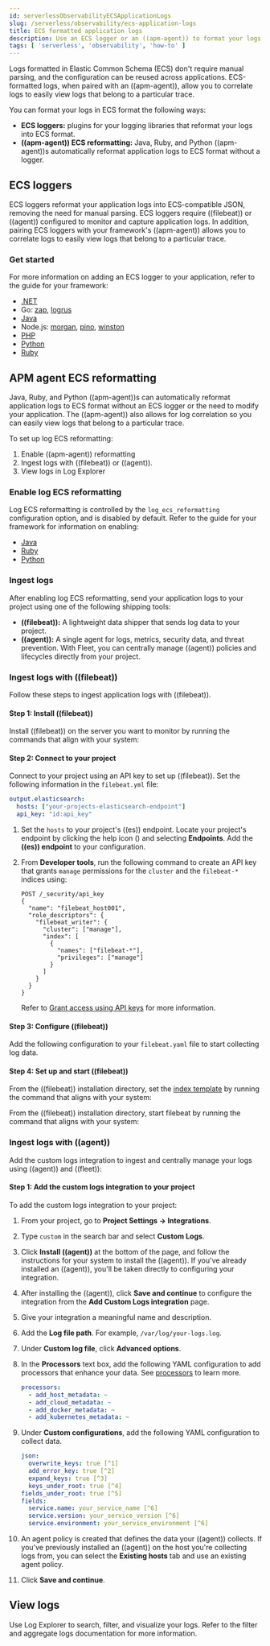 ```yaml
---
id: serverlessObservabilityECSApplicationLogs
slug: /serverless/observability/ecs-application-logs
title: ECS formatted application logs
description: Use an ECS logger or an ((apm-agent)) to format your logs in ECS format.
tags: [ 'serverless', 'observability', 'how-to' ]
---
```


<p><DocBadge template="technical preview" /></p>


<div id="ecs-logging-logs"></div>

Logs formatted in Elastic Common Schema (ECS) don't require manual parsing, and the configuration can be reused across applications. ECS-formatted logs, when paired with an ((apm-agent)), allow you to correlate logs to easily view logs that belong to a particular trace.

You can format your logs in ECS format the following ways:
* <DocLink id="serverlessObservabilityECSApplicationLogs" section="ecs-loggers">**ECS loggers:**</DocLink> plugins for your logging libraries that reformat your logs into ECS format.
* <DocLink id="serverlessObservabilityECSApplicationLogs" section="apm-agent-ecs-reformatting">**((apm-agent)) ECS reformatting:**</DocLink> Java, Ruby, and Python ((apm-agent))s automatically reformat application logs to ECS format without a logger.

## ECS loggers

ECS loggers reformat your application logs into ECS-compatible JSON, removing the need for manual parsing.
ECS loggers require ((filebeat)) or ((agent)) configured to monitor and capture application logs.
In addition, pairing ECS loggers with your framework's ((apm-agent)) allows you to correlate logs to easily view logs that belong to a particular trace.

### Get started

For more information on adding an ECS logger to your application, refer to the guide for your framework:

* [.NET](((ecs-logging-dotnet-ref))/setup.html)
* Go: [zap](((ecs-logging-go-zap-ref))/setup.html), [logrus](((ecs-logging-go-logrus-ref))/setup.html)
* [Java](((ecs-logging-java-ref))/setup.html)
* Node.js: [morgan](((ecs-logging-nodejs-ref))/morgan.html), [pino](((ecs-logging-nodejs-ref))/pino.html), [winston](((ecs-logging-nodejs-ref))/winston.html)
* [PHP](((ecs-logging-php-ref))/setup.html)
* [Python](((ecs-logging-python-ref))/installation.html)
* [Ruby](((ecs-logging-ruby-ref))/setup.html)

<div id="reformatting-logs"></div>

## APM agent ECS reformatting

Java, Ruby, and Python ((apm-agent))s can automatically reformat application logs to ECS format without an ECS logger or the need to modify your application. The ((apm-agent)) also allows for log correlation so you can easily view logs that belong to a particular trace.

To set up log ECS reformatting:

1. <DocLink id="serverlessObservabilityECSApplicationLogs" section="enable-log-ecs-reformatting">Enable ((apm-agent)) reformatting</DocLink>
1. <DocLink id="serverlessObservabilityECSApplicationLogs" section="ingest-logs">Ingest logs with ((filebeat)) or ((agent)).</DocLink>
1. <DocLink id="serverlessObservabilityECSApplicationLogs" section="view-logs">View logs in Log Explorer</DocLink>

### Enable log ECS reformatting

Log ECS reformatting is controlled by the `log_ecs_reformatting` configuration option, and is disabled by default. Refer to the guide for your framework for information on enabling:

* [Java](((apm-java-ref))/config-logging.html#config-log-ecs-reformatting)
* [Ruby](((apm-ruby-ref))/configuration.html#config-log-ecs-formatting)
* [Python](((apm-py-ref))/configuration.html#config-log_ecs_reformatting)

### Ingest logs

After enabling log ECS reformatting, send your application logs to your project using one of the following shipping tools:

* <DocLink id="serverlessObservabilityECSApplicationLogs" section="ingest-logs-with-filebeat">**((filebeat)):**</DocLink> A lightweight data shipper that sends log data to your project.
* <DocLink id="serverlessObservabilityECSApplicationLogs" section="ingest-logs-with-agent">**((agent)):**</DocLink> A single agent for logs, metrics, security data, and threat prevention. With Fleet, you can centrally manage ((agent)) policies and lifecycles directly from your project.

### Ingest logs with ((filebeat))
Follow these steps to ingest application logs with ((filebeat)).

#### Step 1: Install ((filebeat))

Install ((filebeat)) on the server you want to monitor by running the commands that align with your system:

<InstallWidget />

#### Step 2: Connect to your project

Connect to your project using an API key to set up ((filebeat)). Set the following information in the `filebeat.yml` file:

```yaml
output.elasticsearch:
  hosts: ["your-projects-elasticsearch-endpoint"]
  api_key: "id:api_key"
```

1. Set the `hosts` to your project's ((es)) endpoint. Locate your project's endpoint by clicking the help icon (<DocIcon type="help" title="Help icon" />) and selecting **Endpoints**. Add the **((es)) endpoint** to your configuration.
1. From **Developer tools**, run the following command to create an API key that grants `manage` permissions for the `cluster` and the `filebeat-*` indices using:

    ```shell
    POST /_security/api_key
    {
      "name": "filebeat_host001",
      "role_descriptors": {
        "filebeat_writer": {
          "cluster": ["manage"],
          "index": [
            {
              "names": ["filebeat-*"],
              "privileges": ["manage"]
            }
          ]
        }
      }
    }
    ```

    Refer to [Grant access using API keys](((filebeat-ref))/beats-api-keys.html) for more information.

#### Step 3: Configure ((filebeat))

Add the following configuration to your `filebeat.yaml` file to start collecting log data.

<ConfigureFilebeat
  plaintext={false}
  ecs_logs={true}
  intro_text={false}
/>

#### Step 4: Set up and start ((filebeat))

From the ((filebeat)) installation directory, set the [index template](((ref))/index-templates.html) by running the command that aligns with your system:

<SetupWidget />

From the ((filebeat)) installation directory, start filebeat by running the command that aligns with your system:

<StartWidget />

### Ingest logs with ((agent))

Add the custom logs integration to ingest and centrally manage your logs using ((agent)) and ((fleet)):

#### Step 1: Add the custom logs integration to your project

To add the custom logs integration to your project:

1. From your project, go to **Project Settings →	Integrations**.
1. Type `custom` in the search bar and select **Custom Logs**.
1. Click **Install ((agent))** at the bottom of the page, and follow the instructions for your system to install the ((agent)). If you've already installed an ((agent)), you'll be taken directly to configuring your integration.
1. After installing the ((agent)), click **Save and continue** to configure the integration from the **Add Custom Logs integration** page.
1. Give your integration a meaningful name and description.
1. Add the **Log file path**. For example, `/var/log/your-logs.log`.
1. Under **Custom log file**, click **Advanced options**.
    <DocImage size="2" url="../images/custom-logs-advanced-options.png" alt="Screenshot of advanced options location" />
1. In the **Processors** text box, add the following YAML configuration to add processors that enhance your data. See [processors](((filebeat-ref))/filtering-and-enhancing-data.html) to learn more.

    ```yaml
    processors:
      - add_host_metadata: ~
      - add_cloud_metadata: ~
      - add_docker_metadata: ~
      - add_kubernetes_metadata: ~
    ```
1. Under **Custom configurations**, add the following YAML configuration to collect data.

    ```yaml
    json:
      overwrite_keys: true [^1]
      add_error_key: true [^2]
      expand_keys: true [^3]
      keys_under_root: true [^4]
    fields_under_root: true [^5]
    fields:
      service.name: your_service_name [^6]
      service.version: your_service_version [^6]
      service.environment: your_service_environment [^6]
    ```
    [^1]: Values from the decoded JSON object overwrite the fields that ((agent)) normally adds (type, source, offset, etc.) in case of conflicts.
    [^2]: ((agent)) adds an "error.message" and "error.type: json" key in case of JSON unmarshalling errors.
    [^3]: ((agent)) will recursively de-dot keys in the decoded JSON, and expand them into a hierarchical object structure.
    [^4]: By default, the decoded JSON is placed under a "json" key in the output document. When set to `true`, the keys are copied top level in the output document.
    [^5]: When set to `true`, custom fields are stored as top-level fields in the output document instead of being grouped under a fields sub-dictionary.
    [^6]: The `service.name` (required), `service.version` (optional), and `service.environment` (optional) of the service you're collecting logs from, used for <DocLink id="serverlessObservabilityCorrelateApplicationLogs" section="log-correlation">Log correlation</DocLink>.
1. An agent policy is created that defines the data your ((agent)) collects. If you've previously installed an ((agent)) on the host you're collecting logs from, you can select the **Existing hosts** tab and use an existing agent policy.
1. Click **Save and continue**.

## View logs

Use <DocLink id="serverlessObservabilityDiscoverAndExploreLogs">Log Explorer</DocLink> to search, filter, and visualize your logs. Refer to the <DocLink id="serverlessObservabilityFilterAndAggregateLogs">filter and aggregate logs</DocLink> documentation for more information.